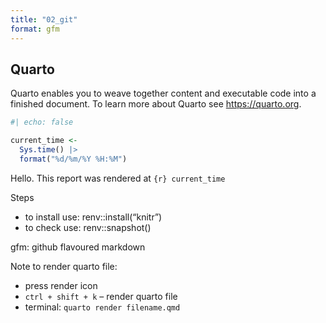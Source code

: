 ```yaml
---
title: "02_git"
format: gfm 
---
```


## Quarto

Quarto enables you to weave together content and executable code into a finished document. To learn more about Quarto see <https://quarto.org>.

```r
#| echo: false

current_time <- 
  Sys.time() |> 
  format("%d/%m/%Y %H:%M")
```


Hello. This report was rendered at `{r} current_time`

Steps

- to install use: renv::install("knitr")
- to check use: renv::snapshot()

gfm: github flavoured markdown 

Note to render quarto file:

- press render icon
- `ctrl + shift + k` -- render quarto file 
- terminal: `quarto render filename.qmd`